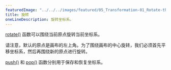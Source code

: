 ---
featuredImage: "../../../images/featured/05_Transformation-01_Rotate-thumbnail.png"
title: 旋转
oneLineDescription: 旋转坐标系。
---

<a href="/reference/#/p5/rotate/">rotate()</a> 函数可以围绕当前原点旋转当前坐标系。

请注意，默认的原点是画布的左上角。为了围绕画布的中心旋转，我们必须首先平移坐标系，然后再围绕新的原点进行旋转。

<a href="/reference/#/p5/push/">push()</a> 和 <a href="/reference/#/p5/pop/">pop()</a> 函数分别用于保存和恢复坐标系。
